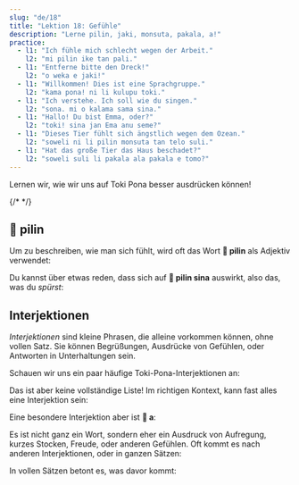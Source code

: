 ```yaml
---
slug: "de/18"
title: "Lektion 18: Gefühle"
description: "Lerne pilin, jaki, monsuta, pakala, a!"
practice:
  - l1: "Ich fühle mich schlecht wegen der Arbeit."
    l2: "mi pilin ike tan pali."
  - l1: "Entferne bitte den Dreck!"
    l2: "o weka e jaki!"
  - l1: "Willkommen! Dies ist eine Sprachgruppe."
    l2: "kama pona! ni li kulupu toki."
  - l1: "Ich verstehe. Ich soll wie du singen."
    l2: "sona. mi o kalama sama sina."
  - l1: "Hallo! Du bist Emma, oder?"
    l2: "toki! sina jan Ema anu seme?"
  - l1: "Dieses Tier fühlt sich ängstlich wegen dem Ozean."
    l2: "soweli ni li pilin monsuta tan telo suli."
  - l1: "Hat das große Tier das Haus beschadet?"
    l2: "soweli suli li pakala ala pakala e tomo?"
---
```



Lernen wir, wie wir uns auf Toki Pona besser ausdrücken können!

<List>
  <Word sl="pilin" m="fühlen, erfahren, Herz" />
  <Word sl="jaki" m="drecking, ekelhaft, verrottet" />
  <Word sl="monsuta" m="angsteinflößendes Ding, Angst" />
  <Word sl="pakala" m="zerbrechen, schaden" />
  {/* <Word sl="taso" m="but, only" />*/}
</List>

## 󱥎 pilin

Um zu beschreiben, wie man sich fühlt, wird oft das Wort **󱥎 pilin** als Adjektiv verwendet:

<List>
  <Word sl="pilin pona" m="sich gut fühlen" />
  <Word sl="pilin wawa" m="sich stark fühlen" />
  <Sentence sl="mi pilin nasa." m="Ich fühle mich komisch." />
  <Sentence sl="sina pilin seme?" m="Wie fühlst du dich?" />
  <Sentence sl="mi pilin monsuta tan soweli." m="Ich habe Angst vor Tieren." />
</List>

Du kannst über etwas reden, dass sich auf **󱥎 pilin sina** auswirkt, also das, was du *spürst*:

<List>
  <Sentence sl="sina pona e pilin mi." m="Du bewirkst, dass ich mich besser fühle." />
  <Sentence sl="kon li jaki tawa pilin." m="Die Luft fühlt sich für mich ekelhaft an." />
</List>

## Interjektionen

*Interjektionen* sind kleine Phrasen, die alleine vorkommen können, ohne vollen Satz. Sie können Begrüßungen, Ausdrücke von Gefühlen, oder Antworten in Unterhaltungen sein.

Schauen wir uns ein paar häufige Toki-Pona-Interjektionen an:

<List>
  <Word sl="toki!" m="Hallo! Reden wir!" />
  <Word sl="pona!" m="Gut!" />
  <Word sl="sona." m="Ich verstehe. Alles klar." />
  <Word sl="wawa!" m="Unglaublich! Wundervoll!" />
  <Word sl="lon." m="Das stimmt." />
  <Word sl="kama pona!" m="Willkommen." />
</List>

Das ist aber keine vollständige Liste! Im richtigen Kontext, kann fast alles eine Interjektion sein:

<List>
  <Word sl="pipi!" m="(Aaah!) Ein Käfer!" />
</List>

Eine besondere Interjektion aber ist **󱤀 a**:

<List>
  <Word sl="a" m="ah, huch, oh" />
</List>

Es ist nicht ganz ein Wort, sondern eher ein Ausdruck von Aufregung, kurzes Stocken, Freude, oder anderen Gefühlen. Oft kommt es nach anderen Interjektionen, oder in ganzen Sätzen:

<List>
    <Word sl="suwi a!" m="Wie süß!" />
    <Word sl="a, ken." m="Ah, vielleicht." />
    <Word sp="󱤀&zwnj;󱤀&zwnj;󱤀" sl="a a a!" m="Hahaha!" />
</List>

In vollen Sätzen betont es, was davor kommt:

<List>
    <Sentence sl="mi sona ala a e ni!" m="Ich weiß das <strong>nicht</strong>!" />
</List>

<Practice exercises={frontmatter.practice} client:load />
